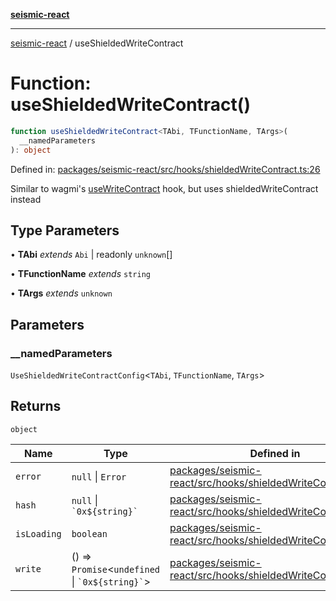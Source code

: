 [**seismic-react**](/seismic-viem/README.mdx)

---

[seismic-react](/seismic-viem/globals.mdx) / useShieldedWriteContract

# Function: useShieldedWriteContract()

```ts
function useShieldedWriteContract<TAbi, TFunctionName, TArgs>(
  __namedParameters
): object
```

Defined in: [packages/seismic-react/src/hooks/shieldedWriteContract.ts:26](https://github.com/SeismicSystems/seismic-client/blob/6800e83d0d012626a97370bb2f821499462334a8/packages/seismic-react/src/hooks/shieldedWriteContract.ts#L26)

Similar to wagmi's [useWriteContract](https://wagmi.sh/react/api/hooks/useWriteContract) hook,
but uses shieldedWriteContract instead

## Type Parameters

• **TAbi** _extends_ `Abi` \| readonly `unknown`[]

• **TFunctionName** _extends_ `string`

• **TArgs** _extends_ `unknown`

## Parameters

### \_\_namedParameters

`UseShieldedWriteContractConfig`\<`TAbi`, `TFunctionName`, `TArgs`\>

## Returns

`object`

| Name                               | Type                                                  | Defined in                                                                                                                                                                                                                   |
| ---------------------------------- | ----------------------------------------------------- | ---------------------------------------------------------------------------------------------------------------------------------------------------------------------------------------------------------------------------- |
| <a id="error"></a> `error`         | `null` \| `Error`                                     | [packages/seismic-react/src/hooks/shieldedWriteContract.ts:80](https://github.com/SeismicSystems/seismic-client/blob/6800e83d0d012626a97370bb2f821499462334a8/packages/seismic-react/src/hooks/shieldedWriteContract.ts#L80) |
| <a id="hash"></a> `hash`           | `null` \| `` `0x${string}` ``                         | [packages/seismic-react/src/hooks/shieldedWriteContract.ts:81](https://github.com/SeismicSystems/seismic-client/blob/6800e83d0d012626a97370bb2f821499462334a8/packages/seismic-react/src/hooks/shieldedWriteContract.ts#L81) |
| <a id="isloading"></a> `isLoading` | `boolean`                                             | [packages/seismic-react/src/hooks/shieldedWriteContract.ts:79](https://github.com/SeismicSystems/seismic-client/blob/6800e83d0d012626a97370bb2f821499462334a8/packages/seismic-react/src/hooks/shieldedWriteContract.ts#L79) |
| <a id="write"></a> `write`         | () => `Promise`\<`undefined` \| `` `0x${string}` ``\> | [packages/seismic-react/src/hooks/shieldedWriteContract.ts:78](https://github.com/SeismicSystems/seismic-client/blob/6800e83d0d012626a97370bb2f821499462334a8/packages/seismic-react/src/hooks/shieldedWriteContract.ts#L78) |
